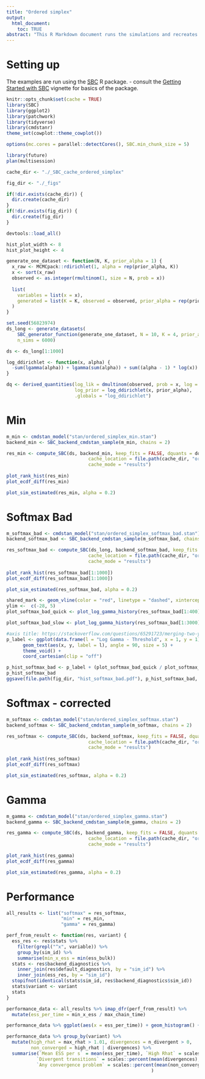 ```yaml
---
title: "Ordered simplex"
output: 
  html_document:
    toc: TRUE
abstract: "This R Markdown document runs the simulations and recreates all the figures used in TODO 'Simulation-Based Calibration Checking for Bayesian Computation: The Choice of Test Quantities Shapes Sensitivity'"
---
```


# Setting up

The examples are run using the [SBC](https://hyunjimoon.github.io/SBC/) R package.  - consult
the [Getting Started with SBC](https://hyunjimoon.github.io/SBC/articles/SBC.html) vignette for basics of the package. 

```r
knitr::opts_chunk$set(cache = TRUE)
library(SBC)
library(ggplot2)
library(patchwork)
library(tidyverse)
library(cmdstanr)
theme_set(cowplot::theme_cowplot())

options(mc.cores = parallel::detectCores(), SBC.min_chunk_size = 5)

library(future)
plan(multisession)

cache_dir <- "./_SBC_cache_ordered_simplex"

fig_dir <- "./_figs" 

if(!dir.exists(cache_dir)) {
  dir.create(cache_dir)
}
if(!dir.exists(fig_dir)) {
  dir.create(fig_dir)
}

devtools::load_all()

hist_plot_width <- 8
hist_plot_height <- 4


```


```r
generate_one_dataset <- function(N, K, prior_alpha = 1) {
  x_raw <- MCMCpack::rdirichlet(1, alpha = rep(prior_alpha, K))
  x <- sort(x_raw)
  observed <- as.integer(rmultinom(1, size = N, prob = x))
  
  list(
    variables = list(x = x),
    generated = list(K = K, observed = observed, prior_alpha = rep(prior_alpha, K))
  )
}

set.seed(56823974)
ds_long <- generate_datasets(
    SBC_generator_function(generate_one_dataset, N = 10, K = 4, prior_alpha = 3),
    n_sims = 6000)

ds <- ds_long[1:1000]

log_ddirichlet <- function(x, alpha) {
  -sum(lgamma(alpha)) + lgamma(sum(alpha)) + sum((alpha - 1) * log(x))
}

dq <- derived_quantities(log_lik = dmultinom(observed, prob = x, log = TRUE),
                         log_prior = log_ddirichlet(x, prior_alpha), 
                         .globals = "log_ddirichlet")
```

# Min

```r
m_min <- cmdstan_model("stan/ordered_simplex_min.stan")
backend_min <- SBC_backend_cmdstan_sample(m_min, chains = 2)
```


```r
res_min <- compute_SBC(ds, backend_min, keep_fits = FALSE, dquants = dq,
                              cache_location = file.path(cache_dir, "ordered_simplex_min.rds"),
                              cache_mode = "results")
  
plot_rank_hist(res_min)
plot_ecdf_diff(res_min)

plot_sim_estimated(res_min, alpha = 0.2)
```

# Softmax Bad

```r
m_softmax_bad <- cmdstan_model("stan/ordered_simplex_softmax_bad.stan")
backend_softmax_bad <- SBC_backend_cmdstan_sample(m_softmax_bad, chains = 2)
```


```r
res_softmax_bad <- compute_SBC(ds_long, backend_softmax_bad, keep_fits = FALSE, dquants = dq,
                              cache_location = file.path(cache_dir, "ordered_simplex_softmax_bad.rds"),
                              cache_mode = "results")
  
plot_rank_hist(res_softmax_bad[1:1000])
plot_ecdf_diff(res_softmax_bad[1:1000])

plot_sim_estimated(res_softmax_bad, alpha = 0.2)
```

```r
shared_mark <- geom_vline(color = "red", linetype = "dashed", xintercept = 400)
ylim <-  c(-28, 5)
plot_softmax_bad_quick <- plot_log_gamma_history(res_softmax_bad[1:400], variables_regex = "log_prior|x\\[1|3|4", ylim = ylim) + theme(axis.title = element_blank()) + shared_mark

plot_softmax_bad_slow <- plot_log_gamma_history(res_softmax_bad[1:3000], variables_regex = "log_lik|x\\[(2)\\]", ylim = ylim) + theme(axis.title = element_blank()) + shared_mark

#axis title: https://stackoverflow.com/questions/65291723/merging-two-y-axes-titles-in-patchwork
p_label <- ggplot(data.frame(l = "Log Gamma - Threshold", x = 1, y = 1)) +
      geom_text(aes(x, y, label = l), angle = 90, size = 5) + 
      theme_void() +
      coord_cartesian(clip = "off")

p_hist_softmax_bad <- p_label + (plot_softmax_bad_quick / plot_softmax_bad_slow) + plot_layout(widths = c(0.4, 25))
p_hist_softmax_bad
ggsave(file.path(fig_dir, "hist_softmax_bad.pdf"), p_hist_softmax_bad, width = 8, height = 3)
```


# Softmax - corrected

```r
m_softmax <- cmdstan_model("stan/ordered_simplex_softmax.stan")
backend_softmax <- SBC_backend_cmdstan_sample(m_softmax, chains = 2)
```


```r
res_softmax <- compute_SBC(ds, backend_softmax, keep_fits = FALSE, dquants = dq,
                              cache_location = file.path(cache_dir, "ordered_simplex_softmax.rds"),
                              cache_mode = "results")
  
plot_rank_hist(res_softmax)
plot_ecdf_diff(res_softmax)

plot_sim_estimated(res_softmax, alpha = 0.2)
```


# Gamma

```r
m_gamma <- cmdstan_model("stan/ordered_simplex_gamma.stan")
backend_gamma <- SBC_backend_cmdstan_sample(m_gamma, chains = 2)
```


```r
res_gamma <- compute_SBC(ds, backend_gamma, keep_fits = FALSE, dquants = dq,
                              cache_location = file.path(cache_dir, "ordered_simplex_gamma.rds"),
                              cache_mode = "results")
  
plot_rank_hist(res_gamma)
plot_ecdf_diff(res_gamma)

plot_sim_estimated(res_gamma, alpha = 0.2)
```




# Performance

```r
all_results <- list("softmax" = res_softmax, 
                    "min" = res_min,
                    "gamma" = res_gamma)

perf_from_result <- function(res, variant) {
  ess_res <- res$stats %>% 
    filter(grepl("^x", variable)) %>%
    group_by(sim_id) %>%
    summarise(min_x_ess = min(ess_bulk))
  stats <- res$backend_diagnostics %>% 
    inner_join(res$default_diagnostics, by = "sim_id") %>%
    inner_join(ess_res, by = "sim_id")
  stopifnot(identical(stats$sim_id, res$backend_diagnostics$sim_id))
  stats$variant <- variant
  stats
}

performance_data <- all_results %>% imap_dfr(perf_from_result) %>%
  mutate(ess_per_time = min_x_ess / max_chain_time)
```


```r
performance_data %>% ggplot(aes(x = ess_per_time)) + geom_histogram() + facet_wrap(~variant, ncol = 1)
```

```r
performance_data %>% group_by(variant) %>%
  mutate(high_rhat = max_rhat > 1.01, divergences = n_divergent > 0, 
         non_converged = high_rhat | divergences) %>%
  summarise(`Mean ESS per s` = mean(ess_per_time), `High Rhat` = scales::percent(mean(high_rhat), accuracy = 0.1),
           `Divergent transitions` = scales::percent(mean(divergences), accuracy = 0.1),
           `Any convergence problem` = scales::percent(mean(non_converged), accuracy = 0.1) 
                                                     )
```

